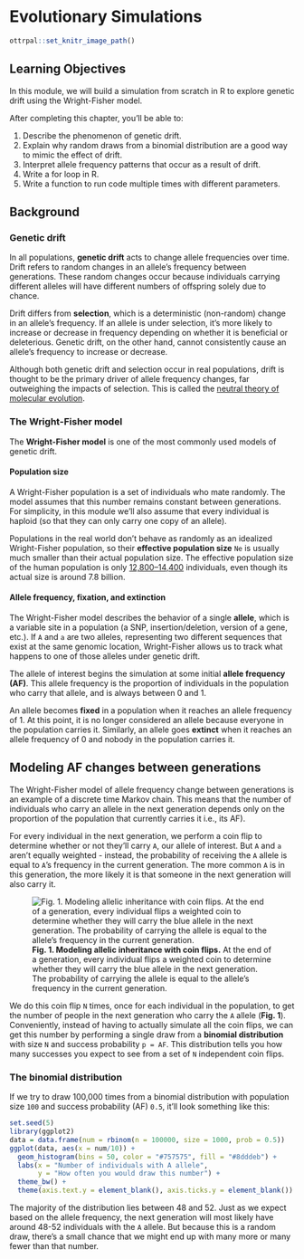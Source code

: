 
# Evolutionary Simulations

```r
ottrpal::set_knitr_image_path()
```

## Learning Objectives

In this module, we will build a simulation from scratch in R to explore genetic drift using the Wright-Fisher model.

After completing this chapter, you'll be able to:

1. Describe the phenomenon of genetic drift.
2. Explain why random draws from a binomial distribution are a good way to mimic the effect of drift.
3. Interpret allele frequency patterns that occur as a result of drift.
4. Write a for loop in R.
5. Write a function to run code multiple times with different parameters.

## Background

### Genetic drift

In all populations, **genetic drift** acts to change allele frequencies over time. Drift refers to random changes in an allele's frequency between generations. These random changes occur because individuals carrying different alleles will have different numbers of offspring solely due to chance.

Drift differs from **selection**, which is a deterministic (non-random) change in an allele's frequency. If an allele is under selection, it's more likely to increase or decrease in frequency depending on whether it is beneficial or deleterious. Genetic drift, on the other hand, cannot consistently cause an allele's frequency to increase or decrease.

Although both genetic drift and selection occur in real populations, drift is thought to be the primary driver of allele frequency changes, far outweighing the impacts of selection. This is called the [neutral theory of molecular evolution](https://www.nature.com/scitable/topicpage/neutral-theory-the-null-hypothesis-of-molecular-839/).

### The Wright-Fisher model

The **Wright-Fisher model** is one of the most commonly used models of genetic drift.

#### Population size

A Wright-Fisher population is a set of individuals who mate randomly. The model assumes that this number remains constant between generations. For simplicity, in this module we'll also assume that every individual is haploid (so that they can only carry one copy of an allele).

Populations in the real world don't behave as randomly as an idealized Wright-Fisher population, so their **effective population size** `Ne` is usually much smaller than their actual population size. The effective population size of the human population is only [12,800--14,400](https://www.pnas.org/content/109/44/17758) individuals, even though its actual size is around 7.8 billion.

#### Allele frequency, fixation, and extinction

The Wright-Fisher model describes the behavior of a single **allele**, which is a variable site in a population (a SNP, insertion/deletion, version of a gene, etc.). If `A` and `a` are two alleles, representing two different sequences that exist at the same genomic location, Wright-Fisher allows us to track what happens to one of those alleles under genetic drift.

The allele of interest begins the simulation at some initial **allele frequency (AF)**. This allele frequency is the proportion of individuals in the population who carry that allele, and is always between 0 and 1.

An allele becomes **fixed** in a population when it reaches an allele frequency of 1. At this point, it is no longer considered an allele because everyone in the population carries it. Similarly, an allele goes **extinct** when it reaches an allele frequency of 0 and nobody in the population carries it.


## Modeling AF changes between generations

The Wright-Fisher model of allele frequency change between generations is an example of a discrete time Markov chain. This means that the number of individuals who carry an allele in the next generation depends only on the proportion of the population that currently carries it i.e., its AF).

For every individual in the next generation, we perform a coin flip to determine whether or not they'll carry `A`, our allele of interest. But `A` and `a` aren't equally weighted - instead, the probability of receiving the `A` allele is equal to `A`'s frequency in the current generation. The more common `A` is in this generation, the more likely it is that someone in the next generation will also carry it.

![**Fig. 1. Modeling allelic inheritance with coin flips.** At the end of a generation, every individual flips a weighted coin to determine whether they will carry the blue allele in the next generation. The probability of carrying the allele is equal to the allele's frequency in the current generation.](coin_flips.png)

We do this coin flip `N` times, once for each individual in the population, to get the number of people in the next generation who carry the `A` allele (**Fig. 1**). Conveniently, instead of having to actually simulate all the coin flips, we can get this number by performing a single draw from a **binomial distribution** with size `N` and success probability `p = AF`. This distribution tells you how many successes you expect to see from a set of `N` independent coin flips.

### The binomial distribution

If we try to draw 100,000 times from a binomial distribution with population size `100` and success probability (AF) `0.5`, it'll look something like this:

```r
set.seed(5)
library(ggplot2)
data = data.frame(num = rbinom(n = 100000, size = 1000, prob = 0.5))
ggplot(data, aes(x = num/10)) +
  geom_histogram(bins = 50, color = "#757575", fill = "#8dddeb") +
  labs(x = "Number of individuals with A allele",
       y = "How often you would draw this number") +
  theme_bw() +
  theme(axis.text.y = element_blank(), axis.ticks.y = element_blank())
```

The majority of the distribution lies between 48 and 52. Just as we expect based on the allele frequency, the next generation will most likely have around 48-52 individuals with the `A` allele. But because this is a random draw, there's a small chance that we might end up with many more or many fewer than that number.